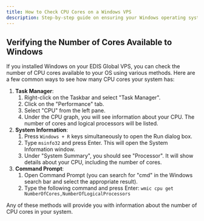 ```yaml
---
title: How to Check CPU Cores on a Windows VPS
description: Step-by-step guide on ensuring your Windows operating system on a VPS recognizes all available CPU cores. Discover how to verify core count and optimize performance.
---
```



## Verifying the Number of Cores Available to Windows

If you installed Windows on your EDIS Global VPS, you can check the number of CPU cores available to your OS using various methods. Here are a few common ways to see how many CPU cores your system has:

1. **Task Manager**:
   1. Right-click on the Taskbar and select "Task Manager".
   2. Click on the "Performance" tab.
   3. Select "CPU" from the left pane.
   4. Under the CPU graph, you will see information about your CPU. The number of cores and logical processors will be listed.
2. **System Information**:
   1. Press `Windows + R` keys simultaneously to open the Run dialog box.
   2. Type `msinfo32` and press Enter. This will open the System Information window.
   3. Under "System Summary", you should see "Processor". It will show details about your CPU, including the number of cores.
3. **Command Prompt**:
   1. Open Command Prompt (you can search for "cmd" in the Windows search bar and select the appropriate result).
   2. Type the following command and press Enter:
      `wmic cpu get NumberOfCores,NumberOfLogicalProcessors`

Any of these methods will provide you with information about the number of CPU cores in your system.

<CtaButton
  label='CPU Cores vs. CPU Sockets'
  link='./understanding-cpu-cores-vs-sockets-in-vps'
/>
